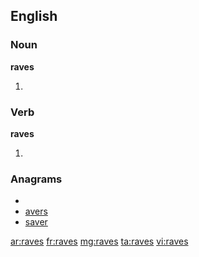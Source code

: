 ==English==

===Noun===
'''raves'''

# {{plural of|rave}}

===Verb===
'''raves'''

# {{third-person singular of|rave}}

===Anagrams===
* {{alphagram|aersv}}
* [[avers#English|avers]]
* [[saver#English|saver]]

[[ar:raves]]
[[fr:raves]]
[[mg:raves]]
[[ta:raves]]
[[vi:raves]]
